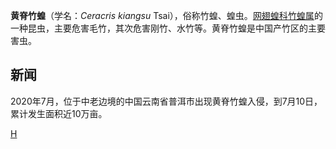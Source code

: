 {{Speciesbox
| taxon = Ceracris kiangsu
| authority = [[蔡邦華|P. Tsai]]
}}
'''黄脊竹蝗'''（学名：''Ceracris kiangsu'' Tsai），俗称竹蝗、蝗虫。[[网翅蝗科|网翅蝗科]][[竹蝗属|竹蝗属]]的一种昆虫，主要危害毛竹，其次危害刚竹、水竹等。黄脊竹蝗是中国产竹区的主要害虫。

==新闻==

2020年7月，位于中老边境的中国云南省普洱市出现黄脊竹蝗入侵，到7月10日，累计发生面积近10万亩。

{{taxonbar}}

[[Category:竹蝗属|H]]